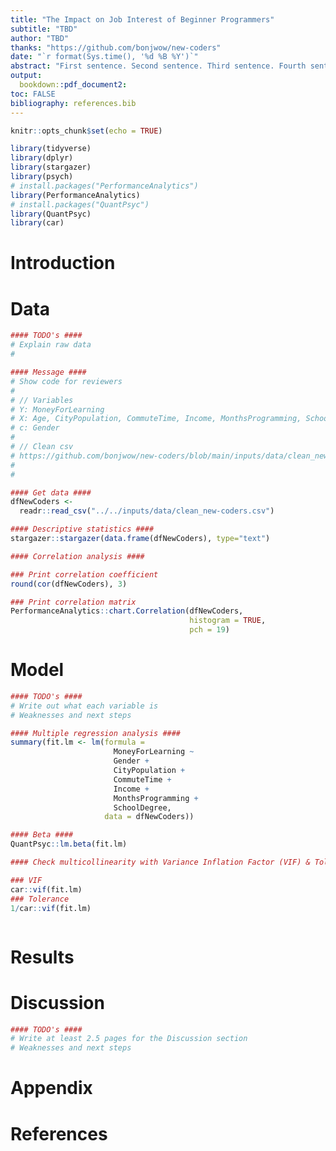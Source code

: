 ```yaml
---
title: "The Impact on Job Interest of Beginner Programmers"
subtitle: "TBD"
author: "TBD"
thanks: "https://github.com/bonjwow/new-coders"
date: "`r format(Sys.time(), '%d %B %Y')`"
abstract: "First sentence. Second sentence. Third sentence. Fourth sentence."
output:
  bookdown::pdf_document2:
toc: FALSE
bibliography: references.bib
---
```


```r
knitr::opts_chunk$set(echo = TRUE)

library(tidyverse)
library(dplyr)
library(stargazer)
library(psych)
# install.packages("PerformanceAnalytics")
library(PerformanceAnalytics)
# install.packages("QuantPsyc")
library(QuantPsyc)
library(car)
```

# Introduction




# Data
```r
#### TODO's ####
# Explain raw data 
#
```

```r
#### Message ####
# Show code for reviewers
#
# // Variables
# Y: MoneyForLearning
# X: Age, CityPopulation, CommuteTime, Income, MonthsProgramming, SchoolDegree
# c: Gender
# 
# // Clean csv
# https://github.com/bonjwow/new-coders/blob/main/inputs/data/clean_new-coders.csv
#
#

#### Get data ####
dfNewCoders <- 
  readr::read_csv("../../inputs/data/clean_new-coders.csv")

```


```r
#### Descriptive statistics ####
stargazer::stargazer(data.frame(dfNewCoders), type="text")

```

```r
#### Correlation analysis ####

### Print correlation coefficient
round(cor(dfNewCoders), 3)

```


```r
### Print correlation matrix
PerformanceAnalytics::chart.Correlation(dfNewCoders, 
                                        histogram = TRUE, 
                                        pch = 19)
```


# Model
```r
#### TODO's ####
# Write out what each variable is
# Weaknesses and next steps
```


```r
#### Multiple regression analysis ####
summary(fit.lm <- lm(formula = 
                       MoneyForLearning ~ 
                       Gender +
                       CityPopulation +
                       CommuteTime +
                       Income +
                       MonthsProgramming +
                       SchoolDegree, 
                     data = dfNewCoders))
```
```r
#### Beta ####
QuantPsyc::lm.beta(fit.lm)
```



```r
#### Check multicollinearity with Variance Inflation Factor (VIF) & Tolerance ####

### VIF
car::vif(fit.lm)
### Tolerance
1/car::vif(fit.lm)
```

```r

```



# Results

# Discussion
```r
#### TODO's ####
# Write at least 2.5 pages for the Discussion section
# Weaknesses and next steps
```


\newpage

# Appendix {-}

\newpage


# References


